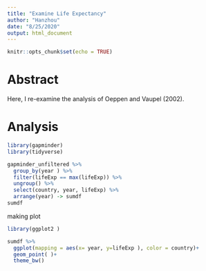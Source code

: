 ```yaml
---
title: "Examine Life Expectancy"
author: "Hanzhou"
date: "8/25/2020"
output: html_document
---
```


```r
knitr::opts_chunk$set(echo = TRUE)
```

# Abstract

Here, I re-examine the analysis of Oeppen and Vaupel (2002).

# Analysis

```r
library(gapminder)
library(tidyverse)

gapminder_unfiltered %>%
  group_by(year ) %>%
  filter(lifeExp == max(lifeExp)) %>%
  ungroup() %>%
  select(country, year, lifeExp) %>%
  arrange(year) -> sumdf
sumdf
```

making plot
```r
library(ggplot2 )

sumdf %>%
  ggplot(mapping = aes(x= year, y=lifeExp ), color = country)+
  geom_point( )+
  theme_bw()
```